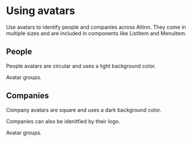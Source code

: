 
<Meta title="Components/Avatar" />

# Using avatars

Use avatars to identify people and companies across Altinn. They come in multiple sizes and are included
in components like ListItem and MenuItem.

## People

People avatars are circular and uses a light background color.

<Canvas of={AvatarStories.Person} />

Avatar groups.

<Canvas of={AvatarGroupStories.People} />

## Companies

Company avatars are square and uses a dark background color.

<Canvas of={AvatarStories.Company} />

Companies can also be idenitfied by their logo.

<Canvas of={AvatarStories.Logo} />

Avatar groups.

<Canvas of={AvatarGroupStories.Companies} />
